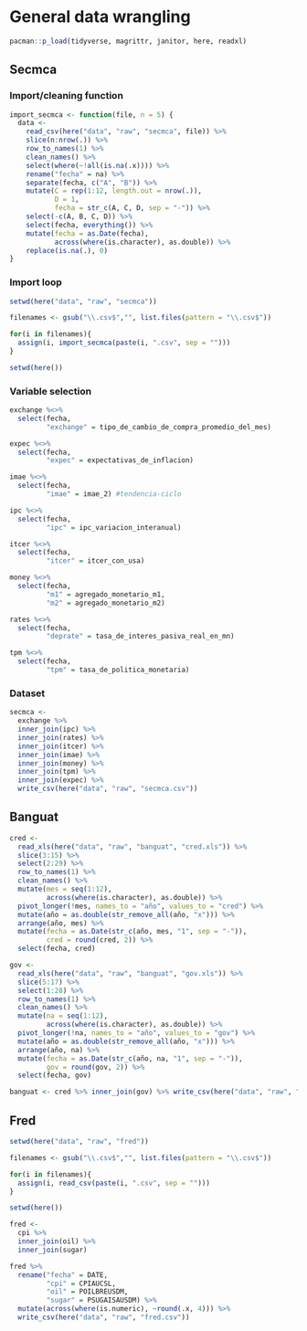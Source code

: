 # General data wrangling

```r
pacman::p_load(tidyverse, magrittr, janitor, here, readxl)
```

## Secmca

### Import/cleaning function

```r
import_secmca <- function(file, n = 5) {
  data <- 
    read_csv(here("data", "raw", "secmca", file)) %>% 
    slice(n:nrow(.)) %>% 
    row_to_names(1) %>% 
    clean_names() %>% 
    select(where(~!all(is.na(.x)))) %>% 
    rename("fecha" = na) %>% 
    separate(fecha, c("A", "B")) %>% 
    mutate(C = rep(1:12, length.out = nrow(.)),
           D = 1,
           fecha = str_c(A, C, D, sep = "-")) %>% 
    select(-c(A, B, C, D)) %>% 
    select(fecha, everything()) %>% 
    mutate(fecha = as.Date(fecha),
           across(where(is.character), as.double)) %>% 
    replace(is.na(.), 0)
}
```

### Import loop

```r
setwd(here("data", "raw", "secmca"))

filenames <- gsub("\\.csv$","", list.files(pattern = "\\.csv$"))

for(i in filenames){
  assign(i, import_secmca(paste(i, ".csv", sep = "")))
}

setwd(here())
```

### Variable selection

```r
exchange %<>% 
  select(fecha,
         "exchange" = tipo_de_cambio_de_compra_promedio_del_mes)

expec %<>% 
  select(fecha,
         "expec" = expectativas_de_inflacion)

imae %<>% 
  select(fecha,
         "imae" = imae_2) #tendencia-ciclo

ipc %<>% 
  select(fecha,
         "ipc" = ipc_variacion_interanual)

itcer %<>% 
  select(fecha,
         "itcer" = itcer_con_usa)

money %<>% 
  select(fecha,
         "m1" = agregado_monetario_m1,
         "m2" = agregado_monetario_m2)

rates %<>% 
  select(fecha,
         "deprate" = tasa_de_interes_pasiva_real_en_mn)

tpm %<>% 
  select(fecha,
         "tpm" = tasa_de_politica_monetaria)
```

### Dataset

```r
secmca <- 
  exchange %>% 
  inner_join(ipc) %>% 
  inner_join(rates) %>% 
  inner_join(itcer) %>% 
  inner_join(imae) %>% 
  inner_join(money) %>% 
  inner_join(tpm) %>% 
  inner_join(expec) %>% 
  write_csv(here("data", "raw", "secmca.csv"))
```

## Banguat

```r
cred <- 
  read_xls(here("data", "raw", "banguat", "cred.xls")) %>% 
  slice(3:15) %>%
  select(2:29) %>% 
  row_to_names(1) %>% 
  clean_names() %>% 
  mutate(mes = seq(1:12),
         across(where(is.character), as.double)) %>%
  pivot_longer(!mes, names_to = "año", values_to = "cred") %>% 
  mutate(año = as.double(str_remove_all(año, "x"))) %>% 
  arrange(año, mes) %>% 
  mutate(fecha = as.Date(str_c(año, mes, "1", sep = "-")),
         cred = round(cred, 2)) %>% 
  select(fecha, cred)

gov <- 
  read_xls(here("data", "raw", "banguat", "gov.xls")) %>% 
  slice(5:17) %>%
  select(1:28) %>% 
  row_to_names(1) %>% 
  clean_names() %>% 
  mutate(na = seq(1:12),
         across(where(is.character), as.double)) %>%
  pivot_longer(!na, names_to = "año", values_to = "gov") %>% 
  mutate(año = as.double(str_remove_all(año, "x"))) %>% 
  arrange(año, na) %>% 
  mutate(fecha = as.Date(str_c(año, na, "1", sep = "-")),
         gov = round(gov, 2)) %>% 
  select(fecha, gov)
```

```r
banguat <- cred %>% inner_join(gov) %>% write_csv(here("data", "raw", "banguat.csv"))
```

## Fred

```r
setwd(here("data", "raw", "fred"))

filenames <- gsub("\\.csv$","", list.files(pattern = "\\.csv$"))

for(i in filenames){
  assign(i, read_csv(paste(i, ".csv", sep = "")))
}

setwd(here())
```

```r
fred <- 
  cpi %>% 
  inner_join(oil) %>% 
  inner_join(sugar)

fred %>% 
  rename("fecha" = DATE,
         "cpi" = CPIAUCSL,
         "oil" = POILBREUSDM,
         "sugar" = PSUGAISAUSDM) %>% 
  mutate(across(where(is.numeric), ~round(.x, 4))) %>% 
  write_csv(here("data", "raw", "fred.csv"))
```

